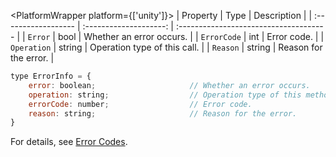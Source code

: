 <PlatformWrapper platform={['unity']}>
|  Property  |  Type  | Description                            |
| :------------------ | :--------------------: | :------------------------------------- |
| `Error`         |         bool         | Whether an error occurs.      |
| `ErrorCode` | int | Error code. |
| `Operation` | string | Operation type of this call. |
| `Reason` | string | Reason for the error. |

</PlatformWrapper>
<PlatformWrapper platform={['web']}>

```JavaScript 
type ErrorInfo = {
    error: boolean;                     // Whether an error occurs.
    operation: string;                  // Operation type of this method call.
    errorCode: number;                  // Error code.
    reason: string;                     // Reason for the error.
}
```

For details, see [Error Codes](#error-codes-table).
</PlatformWrapper>